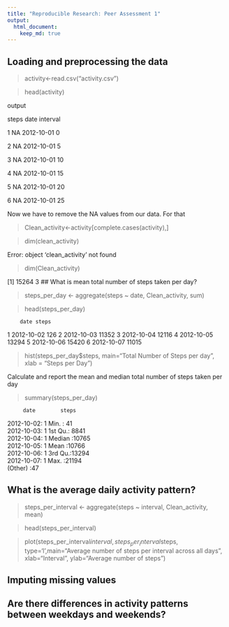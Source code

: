```yaml
---
title: "Reproducible Research: Peer Assessment 1"
output: 
  html_document:
    keep_md: true
---
```



## Loading and preprocessing the data

> activity<-read.csv("activity.csv")

> head(activity)

output

  steps       date interval
  
1    NA 2012-10-01        0

2    NA 2012-10-01        5

3    NA 2012-10-01       10

4    NA 2012-10-01       15

5    NA 2012-10-01       20

6    NA 2012-10-01       25

Now we have to remove the NA values from our data. For that

> Clean_activity<-activity[complete.cases(activity),]

> dim(clean_activity)

Error: object 'clean_activity' not found

> dim(Clean_activity)

[1] 15264     3
## What is mean total number of steps taken per day?

> steps_per_day <- aggregate(steps ~ date, Clean_activity, sum)

> head(steps_per_day)

        date steps
1 2012-10-02   126
2 2012-10-03 11352
3 2012-10-04 12116
4 2012-10-05 13294
5 2012-10-06 15420
6 2012-10-07 11015

>   hist(steps_per_day$steps, main="Total Number of Steps per day", xlab = "Steps per Day")

Calculate and report the mean and median total number of steps taken per day

>  summary(steps_per_day)

         date        steps      
 2012-10-02: 1   Min.   :   41  
 2012-10-03: 1   1st Qu.: 8841  
 2012-10-04: 1   Median :10765  
 2012-10-05: 1   Mean   :10766  
 2012-10-06: 1   3rd Qu.:13294  
 2012-10-07: 1   Max.   :21194  
 (Other)   :47  


## What is the average daily activity pattern?

> steps_per_interval <- aggregate(steps ~ interval, Clean_activity, mean)

> head(steps_per_interval)

> plot(steps_per_interval$interval, steps_per_interval$steps, type='l',main="Average number of steps per interval across all days", xlab="Interval", ylab="Average number of steps")



## Imputing missing values



## Are there differences in activity patterns between weekdays and weekends?
